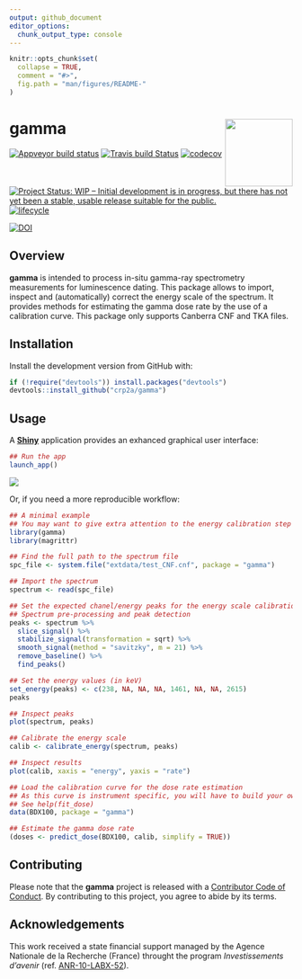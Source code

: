 ```yaml
---
output: github_document
editor_options: 
  chunk_output_type: console
---
```


<!-- README.md is generated from README.Rmd. Please edit that file -->

```r
knitr::opts_chunk$set(
  collapse = TRUE,
  comment = "#>",
  fig.path = "man/figures/README-"
)
```
# gamma <img width=120px src="man/figures/logo.png" align="right" />

[![Appveyor build status](https://ci.appveyor.com/api/projects/status/h7jjppg72oiq9pnf/branch/master?svg=true)](https://ci.appveyor.com/project/nfrerebeau/gamma/branch/master)
[![Travis build Status](https://travis-ci.org/crp2a/gamma.svg?branch=master)](https://travis-ci.org/crp2a/gamma)
[![codecov](https://codecov.io/gh/crp2a/gamma/branch/master/graph/badge.svg)](https://codecov.io/gh/crp2a/gamma)

<!-- CRAN badges
[![CRAN Version](http://www.r-pkg.org/badges/version/gamma)](https://cran.r-project.org/package=gamma)
[![CRAN checks](https://cranchecks.info/badges/worst/gamma)](https://cran.r-project.org/web/checks/check_results_gamma.html)
[![CRAN Downloads](http://cranlogs.r-pkg.org/badges/gamma)](https://cran.r-project.org/package=gamma)
-->

[![Project Status: WIP – Initial development is in progress, but there has not yet been a stable, usable release suitable for the public.](https://www.repostatus.org/badges/latest/wip.svg)](https://www.repostatus.org/#wip)
[![lifecycle](https://img.shields.io/badge/lifecycle-experimental-orange.svg)](https://www.tidyverse.org/lifecycle/#experimental)

[![DOI](https://zenodo.org/badge/DOI/10.5281/zenodo.2652393.svg)](https://doi.org/10.5281/zenodo.2652393)

## Overview

**gamma** is intended to process in-situ gamma-ray spectrometry measurements for luminescence dating. This package allows to import, inspect and (automatically) correct the energy scale of the spectrum. It provides methods for estimating the gamma dose rate by the use of a calibration curve. This package only supports Canberra CNF and TKA files.

## Installation

Install the development version from GitHub with:

```r
if (!require("devtools")) install.packages("devtools")
devtools::install_github("crp2a/gamma")
```

## Usage

A [**Shiny**](https://shiny.rstudio.com) application provides an exhanced graphical user interface:

```r
## Run the app
launch_app()
```

![](man/figures/README-shiny-1.png)

Or, if you need a more reproducible workflow:

```r
## A minimal example
## You may want to give extra attention to the energy calibration step
library(gamma)
library(magrittr)

## Find the full path to the spectrum file
spc_file <- system.file("extdata/test_CNF.cnf", package = "gamma")

## Import the spectrum
spectrum <- read(spc_file)

## Set the expected chanel/energy peaks for the energy scale calibration
## Spectrum pre-processing and peak detection
peaks <- spectrum %>%
  slice_signal() %>%
  stabilize_signal(transformation = sqrt) %>%
  smooth_signal(method = "savitzky", m = 21) %>%
  remove_baseline() %>%
  find_peaks()

## Set the energy values (in keV)
set_energy(peaks) <- c(238, NA, NA, NA, 1461, NA, NA, 2615)
peaks

## Inspect peaks
plot(spectrum, peaks)

## Calibrate the energy scale
calib <- calibrate_energy(spectrum, peaks)

## Inspect results
plot(calib, xaxis = "energy", yaxis = "rate")

## Load the calibration curve for the dose rate estimation
## As this curve is instrument specific, you will have to build your own
## See help(fit_dose)
data(BDX100, package = "gamma")

## Estimate the gamma dose rate
(doses <- predict_dose(BDX100, calib, simplify = TRUE))
```

## Contributing
Please note that the **gamma** project is released with a [Contributor Code of Conduct](https://github.com/crp2a/gamma/blob/master/.github/CODE_OF_CONDUCT.md). By contributing to this project, you agree to abide by its terms.

## Acknowledgements
This work received a state financial support managed by the Agence Nationale de la Recherche (France) throught the program *Investissements d'avenir* (ref. [ANR-10-LABX-52](https://lascarbx.labex.u-bordeaux.fr)).
